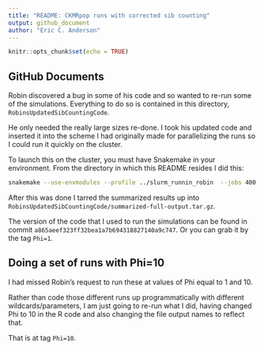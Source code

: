 ```yaml
---
title: "README: CKMRpop runs with corrected sib counting"
output: github_document
author: "Eric C. Anderson"
---
```


```r
knitr::opts_chunk$set(echo = TRUE)
```

## GitHub Documents

Robin discovered a bug in some of his code and so wanted to re-run some of the
simulations.  Everything to do so is contained in this directory,
`RobinsUpdatedSibCountingCode`.  

He only needed the really large sizes re-done.  I took his updated code and
inserted it into the scheme I had originally made for parallelizing the runs
so I could run it quickly on the cluster.

To launch this on the cluster, you must have Snakemake in your environment.  From
the directory in which this README resides I did this:
```sh
snakemake --use-envmodules --profile ../slurm_runnin_robin  --jobs 400
```

After this was done I tarred the summarized results up into `RobinsUpdatedSibCountingCode/summarized-full-output.tar.gz`.

The version of the code that I used to run the simulations can be found in commit
`a865aeef323ff32bea1a7b694318827140a9c747`.  Or you can grab it by the tag
`Phi=1`.



## Doing a set of runs with Phi=10

I had missed Robin's request to run these at values of Phi equal to 1 and 10.

Rather than code those different runs up programmatically with different
wildcards/parameters, I am just going to re-run what I did, having changed
Phi to 10 in the R code and also changing the file output names to reflect that.

That is at tag `Phi=10`.




